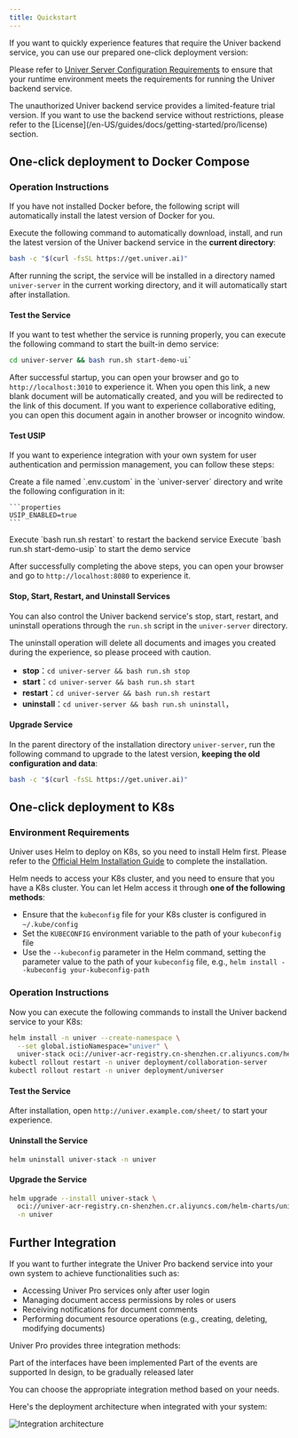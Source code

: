 ```yaml
---
title: Quickstart
---
```


If you want to quickly experience features that require the Univer backend service, you can use our prepared one-click deployment version:

Please refer to [Univer Server Configuration Requirements](/en-US/guides/docs/getting-started/pro/introduction#%E7%8E%AF%E5%A2%83%E8%A6%81%E6%B1%82) to ensure that your runtime environment meets the requirements for running the Univer backend service.

<Callout>
  The unauthorized Univer backend service provides a limited-feature trial version. If you want to use the backend service without restrictions, please refer to the [License](/en-US/guides/docs/getting-started/pro/license) section.
</Callout>

## One-click deployment to Docker Compose

### Operation Instructions

<Callout type="warning" title="Note">
  If you have not installed Docker before, the following script will automatically install the latest version of Docker for you.
</Callout>

Execute the following command to automatically download, install, and run the latest version of the Univer backend service in the **current directory**:

```bash
bash -c "$(curl -fsSL https://get.univer.ai)"
```

After running the script, the service will be installed in a directory named `univer-server` in the current working directory, and it will automatically start after installation.

#### Test the Service

If you want to test whether the service is running properly, you can execute the following command to start the built-in demo service:

```bash
cd univer-server && bash run.sh start-demo-ui`
```

After successful startup, you can open your browser and go to `http://localhost:3010` to experience it. When you open this link, a new blank document will be automatically created, and you will be redirected to the link of this document. If you want to experience collaborative editing, you can open this document again in another browser or incognito window.

#### Test USIP

If you want to experience integration with your own system for user authentication and permission management, you can follow these steps:

<Steps>
  <Step>
    Create a file named `.env.custom` in the `univer-server` directory and write the following configuration in it:

    ```properties
    USIP_ENABLED=true
    ```
  </Step>
  <Step>
    Execute `bash run.sh restart` to restart the backend service
  </Step>
  <Step>
    Execute `bash run.sh start-demo-usip` to start the demo service
  </Step>
</Steps>

After successfully completing the above steps, you can open your browser and go to `http://localhost:8080` to experience it.

#### Stop, Start, Restart, and Uninstall Services

You can also control the Univer backend service's stop, start, restart, and uninstall operations through the `run.sh` script in the `univer-server` directory.

<Callout type="warning" title="Caution">
  The uninstall operation will delete all documents and images you created during the experience, so please proceed with caution.
</Callout>

- **stop**：`cd univer-server && bash run.sh stop`
- **start**：`cd univer-server && bash run.sh start`
- **restart**：`cd univer-server && bash run.sh restart`
- **uninstall**：`cd univer-server && bash run.sh uninstall`，

#### Upgrade Service

In the parent directory of the installation directory `univer-server`, run the following command to upgrade to the latest version, **keeping the old configuration and data**:

```bash
bash -c "$(curl -fsSL https://get.univer.ai)"
```

## One-click deployment to K8s

### Environment Requirements

Univer uses Helm to deploy on K8s, so you need to install Helm first. Please refer to the [Official Helm Installation Guide](https://helm.sh/docs/intro/install/) to complete the installation.

Helm needs to access your K8s cluster, and you need to ensure that you have a K8s cluster. You can let Helm access it through **one of the following methods**:

- Ensure that the `kubeconfig` file for your K8s cluster is configured in `~/.kube/config`
- Set the `KUBECONFIG` environment variable to the path of your `kubeconfig` file
- Use the `--kubeconfig` parameter in the Helm command, setting the parameter value to the path of your `kubeconfig` file, e.g., `helm install --kubeconfig your-kubeconfig-path`

### Operation Instructions

Now you can execute the following commands to install the Univer backend service to your K8s:

```bash
helm install -n univer --create-namespace \
  --set global.istioNamespace="univer" \
  univer-stack oci://univer-acr-registry.cn-shenzhen.cr.aliyuncs.com/helm-charts/univer-stack
kubectl rollout restart -n univer deployment/collaboration-server
kubectl rollout restart -n univer deployment/universer
```

#### Test the Service

After installation, open `http://univer.example.com/sheet/` to start your experience.

#### Uninstall the Service

```bash
helm uninstall univer-stack -n univer
```

#### Upgrade the Service

```bash
helm upgrade --install univer-stack \
  oci://univer-acr-registry.cn-shenzhen.cr.aliyuncs.com/helm-charts/univer-stack \
  -n univer
```

## Further Integration

If you want to further integrate the Univer Pro backend service into your own system to achieve functionalities such as:

- Accessing Univer Pro services only after user login
- Managing document access permissions by roles or users
- Receiving notifications for document comments
- Performing document resource operations (e.g., creating, deleting, modifying documents)

Univer Pro provides three integration methods:

<Cards>
  <Card title="USIP" href="/en-US/guides/docs/getting-started/pro/usip">
    Part of the interfaces have been implemented
  </Card>
  <Card title="Univer Event Ssynchronization" href="/en-US/guides/docs/getting-started/pro/event-sync">
    Part of the events are supported
  </Card>
  <Card title="OpenAPI">
    In design, to be gradually released later
  </Card>
</Cards>

You can choose the appropriate integration method based on your needs.

Here's the deployment architecture when integrated with your system:

![Integration architecture](@/content/guides/shared/getting-started/pro/server/integration-arch.png)
